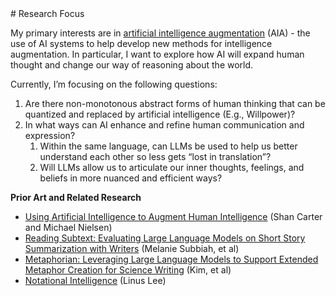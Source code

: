 
<Layout>
# Research Focus

My primary interests are in [artificial intelligence augmentation](https://distill.pub/2017/aia/) (AIA) - the use of AI systems to help develop new methods for intelligence augmentation. In particular, I want to explore how AI will expand human thought and change our way of reasoning about the world.

Currently, I’m focusing on the following questions:

1. Are there non-monotonous abstract forms of human thinking that can be quantized and replaced by artificial intelligence (E.g., Willpower)?
2. In what ways can AI enhance and refine human communication and expression?
   1. Within the same language, can LLMs be used to help us better understand each other so less gets “lost in translation”?
   2. Will LLMs allow us to articulate our inner thoughts, feelings, and beliefs in more nuanced and efficient ways?

**Prior Art and Related Research**

- [Using Artificial Intelligence to Augment Human Intelligence](https://distill.pub/2017/aia/) (Shan Carter and Michael Nielsen)
- [Reading Subtext: Evaluating Large Language Models on Short Story Summarization with Writers](https://arxiv.org/pdf/2403.01061.pdf) (Melanie Subbiah, et al)
- [Metaphorian: Leveraging Large Language Models to Support Extended Metaphor Creation for Science Writing](https://dl.acm.org/doi/pdf/10.1145/3563657.3595996) (Kim, et al)
- [Notational Intelligence](https://thesephist.com/posts/notation/) (Linus Lee)

</Layout>
